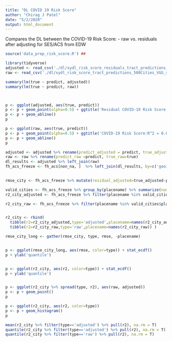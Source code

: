 ```yaml
---
title: "DL COVID 19 Risk Score"
author: "Chirag J Patel"
date: "5/2/2020"
output: html_document
---
```



Compares the DL between the COVID-19 Risk Score:
- raw vs. residuals after adjusting for SES/ACS from EDW


```r
source('data_prep_risk_score.R') ## 
```

```r
library(tidyverse)
adjusted <- read_csv('./dl/xydl_risk_score_residuals_tract_predictions_500Cities_VGG_static-images.csv') %>% select(-X1)
raw <- read_csv('./dl/xydl_risk_score_tract_predictions_500Cities_VGG_static-images.csv') %>% select(-X1)

summary(lm(true ~ predict, adjusted))
summary(lm(true ~ predict, raw))



p <- ggplot(adjusted, aes(true, predict))
p <- p + geom_point(alpha=0.5) + ggtitle('Residual COVID-19 Risk Score:R^2 = 0.4')
p <- p + geom_abline()
p

p <- ggplot(raw, aes(true, predict))
p <- p + geom_point(alpha=0.5) + ggtitle('COVID-19 Risk Score:R^2 = 0.67')
p <- p + geom_abline()
p


```
```r
adjusted <- adjusted %>% rename(predict_adjusted = predict, true_adjusted=true)
raw <- raw %>% rename(predict_raw =predict, true_raw=true)
dl_results <- adjusted %>% left_join(raw)
fh_acs_freeze <- fh_acs[non_na, ]  %>% left_join(dl_results, by=c('geoid'='tractid'))
 

rmse_city <- fh_acs_freeze %>% mutate(residual_adjusted=true_adjusted-predict_adjusted, residual_raw=true_raw-predict_raw) %>% group_by(placename) %>% summarize(rmse_adjusted=sqrt(sum(residual_adjusted^2, na.rm=T)/sum(!is.na(residual_adjusted))), rmse_raw=sqrt(sum(residual_raw^2, na.rm=T)/sum(!is.na(residual_raw))))

valid_cities <- fh_acs_freeze %>% group_by(placename) %>% summarize(num_valid_tracts = sum(!is.na(predict_adjusted))) %>% filter(num_valid_tracts >= 1)
r2_city_adjusted <- fh_acs_freeze %>% filter(placename %in% valid_cities$placename) %>% split(.$placename) %>% map(~ lm( true_adjusted ~ predict_adjusted, data = .)) %>% map(summary) %>% map_dbl("r.squared") 

r2_city_raw <- fh_acs_freeze %>% filter(placename %in% valid_cities$placename) %>% split(.$placename) %>% map(~ lm(true_raw ~ predict_raw, data = .)) %>% map(summary) %>% map_dbl("r.squared") 


r2_city <- rbind(
  tibble(r2=r2_city_adjusted,type='adjusted',placename=names(r2_city_adjusted)),
  tibble(r2=r2_city_raw,type='raw',placename=names(r2_city_raw)) )

rmse_city_long <- gather(rmse_city, type, rmse, -placename)


p <- ggplot(rmse_city_long, aes(rmse, color=type)) + stat_ecdf()
p + ylab('quantile')


p <- ggplot(r2_city, aes(r2, color=type)) + stat_ecdf()
p + ylab('quantile')


p <- ggplot(r2_city %>% spread(type, r2), aes(raw, adjusted))
p <- p + geom_point()
p

p <- ggplot(r2_city, aes(r2, color=type))
p <- p + geom_histogram()
p

mean(r2_city %>% filter(type=='adjusted') %>% pull(r2), na.rm = T)
quantile(r2_city %>% filter(type=='adjusted') %>% pull(r2), na.rm = T)
quantile(r2_city %>% filter(type=='raw') %>% pull(r2), na.rm = T)

```


